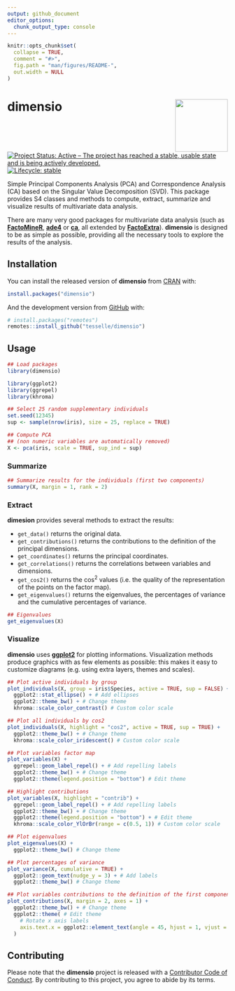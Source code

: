 ```yaml
---
output: github_document
editor_options: 
  chunk_output_type: console
---
```


<!-- README.md is generated from README.Rmd. Please edit that file -->

```r
knitr::opts_chunk$set(
  collapse = TRUE,
  comment = "#>",
  fig.path = "man/figures/README-",
  out.width = NULL
)
```

# dimensio <img width=120px src="man/figures/logo.png" align="right" />

<!-- badges: start -->
[![Project Status: Active – The project has reached a stable, usable state and is being actively developed.](https://www.repostatus.org/badges/latest/active.svg)](https://www.repostatus.org/#active)
[![Lifecycle: stable](https://img.shields.io/badge/lifecycle-stable-brightgreen.svg)](https://www.tidyverse.org/lifecycle/#stable)
<!-- badges: end -->

Simple Principal Components Analysis (PCA) and Correspondence Analysis (CA) based on the Singular Value Decomposition (SVD). This package provides S4 classes and methods to compute, extract, summarize and visualize results of multivariate data analysis.

There are many very good packages for multivariate data analysis (such as [**FactoMineR**](http://factominer.free.fr/), [**ade4**](https://pbil.univ-lyon1.fr/ade4/) or [**ca**](https://cran.r-project.org/package=ca), all extended by [**FactoExtra**](https://rpkgs.datanovia.com/factoextra)). **dimensio** is designed to be as simple as possible, providing all the necessary tools to explore the results of the analysis.

## Installation

You can install the released version of **dimensio** from [CRAN](https://CRAN.R-project.org) with:

```r
install.packages("dimensio")
```

And the development version from [GitHub](https://github.com/) with:

```r
# install.packages("remotes")
remotes::install_github("tesselle/dimensio")
```

## Usage

```r
## Load packages
library(dimensio)

library(ggplot2)
library(ggrepel)
library(khroma)
```

```r
## Select 25 random supplementary individuals
set.seed(12345)
sup <- sample(nrow(iris), size = 25, replace = TRUE)

## Compute PCA
## (non numeric variables are automatically removed)
X <- pca(iris, scale = TRUE, sup_ind = sup)
```

### Summarize

```r
## Summarize results for the individuals (first two components)
summary(X, margin = 1, rank = 2)
```

### Extract

**dimesion** provides several methods to extract the results: 

* `get_data()` returns the original data.
* `get_contributions()` returns the contributions to the definition of the principal dimensions.
* `get_coordinates()` returns the principal coordinates.
* `get_correlations()` returns the correlations between variables and dimensions.
* `get_cos2()` returns the cos^2^ values (i.e. the quality of the representation of the points on the factor map).
* `get_eigenvalues()` returns the eigenvalues, the percentages of variance and the cumulative percentages of variance.

```r
## Eigenvalues
get_eigenvalues(X)
```

### Visualize

**dimensio** uses [**ggplot2**](https://github.com/tidyverse/ggplot2) for plotting informations. Visualization methods produce graphics with as few elements as possible: this makes it easy to customize diagrams (e.g. using extra layers, themes and scales).

```r
## Plot active individuals by group
plot_individuals(X, group = iris$Species, active = TRUE, sup = FALSE) +
  ggplot2::stat_ellipse() + # Add ellipses
  ggplot2::theme_bw() + # Change theme
  khroma::scale_color_contrast() # Custom color scale

## Plot all individuals by cos2
plot_individuals(X, highlight = "cos2", active = TRUE, sup = TRUE) +
  ggplot2::theme_bw() + # Change theme
  khroma::scale_color_iridescent() # Custom color scale
```

```r
## Plot variables factor map
plot_variables(X) +
  ggrepel::geom_label_repel() + # Add repelling labels
  ggplot2::theme_bw() + # Change theme
  ggplot2::theme(legend.position = "bottom") # Edit theme

## Highlight contributions
plot_variables(X, highlight = "contrib") +
  ggrepel::geom_label_repel() + # Add repelling labels
  ggplot2::theme_bw() + # Change theme
  ggplot2::theme(legend.position = "bottom") + # Edit theme
  khroma::scale_color_YlOrBr(range = c(0.5, 1)) # Custom color scale
```

```r
## Plot eigenvalues
plot_eigenvalues(X) +
  ggplot2::theme_bw() # Change theme

## Plot percentages of variance
plot_variance(X, cumulative = TRUE) +
  ggplot2::geom_text(nudge_y = 3) + # Add labels
  ggplot2::theme_bw() # Change theme

## Plot variables contributions to the definition of the first component
plot_contributions(X, margin = 2, axes = 1) +
  ggplot2::theme_bw() + # Change theme
  ggplot2::theme( # Edit theme
    # Rotate x axis labels
    axis.text.x = ggplot2::element_text(angle = 45, hjust = 1, vjust = 1)
  )
```

## Contributing
Please note that the **dimensio** project is released with a [Contributor Code of Conduct](https://github.com/tesselle/dimensio/blob/master/.github/CODE_OF_CONDUCT.md). By contributing to this project, you agree to abide by its terms.
